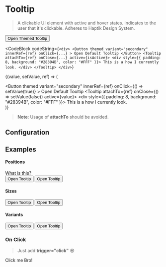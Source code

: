 
# Tooltip

> A clickable UI element with active and hover states. Indicates to the user that it's clickable.
> Adheres to Haptik Design System.

<div
  style={{
    display: "grid",
    gridTemplateColumns: "50% 48%",
    gridColumnGap: "15px",
    marginTop: "3rem"
  }}
>

<CodeBlock>
  <Tooltip themed tooltip="This is how I look now :)">
    <Button themed>Open Themed Tooltip</Button>
  </Tooltip>
</CodeBlock>

<CodeBlock
  codeString={`<div>
      <Button
        themed
        variant="secondary"
        innerRef={ref}
        onClick={...}
      >
        Open Default Tooltip
      </Button>
      <Tooltip attachTo={ref} onClose={...} active={isActive}>
        <div style={{ padding: 8, background: "#28394B", color: "#FFF" }}>
          This is a how I currently look.
        </div>
      </Tooltip>
    </div>`}
>
  {(value, setValue, ref) => (
    <div>
      <Button
        themed
        variant="secondary"
        innerRef={ref}
        onClick={() => setValue(true)}
      >
        Open Default Tooltip
      </Button>
      <Tooltip attachTo={ref} onClose={() => setValue(false)} active={value}>
        <div style={{ padding: 8, background: "#28394B", color: "#FFF" }}>
          This is a how I currently look.
        </div>
      </Tooltip>
    </div>
  )}
</CodeBlock>

</div>

> <strong>Note</strong>: Usage of <strong>attachTo</strong> should be avoided.

## Configuration

<ConfigBlock of={Tooltip} />

## Examples

#### Positions

<div
  style={{
    display: "grid",
    gridTemplateColumns: "50% 48%",
    gridColumnGap: "15px",
  }}
>

<CodeBlock title="Top">
  <Tooltip
    themed
    position="TOP"
    tooltip="<enter generic statement explaining what this does, here>"
  >
    <Icon src="info" />
  </Tooltip>
</CodeBlock>

<CodeBlock title="Right">
  <Tooltip themed position="RIGHT" tooltip="Not sure.">
    <a>What is this</a>?
  </Tooltip>
</CodeBlock>

</div>

<div
  style={{
    display: "grid",
    gridTemplateColumns: "50% 48%",
    gridColumnGap: "15px",
  }}
>
<CodeBlock title="Bottom">
  <Tooltip themed position="BOTTOM" tooltip="This side down.">
    <Button themed variant="secondary">
      Open Tooltip
    </Button>
  </Tooltip>
</CodeBlock>

<CodeBlock title="Left">
    <Tooltip themed position="LEFT" tooltip="That side.">
      <Button themed>Open Tooltip</Button>
    </Tooltip>
</CodeBlock>
</div>

<div style={{ marginBottom: 30, marginTop: 30, border: "1px solid #d5d5d5" }} />

#### Sizes

<div
  style={{
    display: "grid",
    gridTemplateColumns: "50% 48%",
    gridColumnGap: "15px",
  }}
>

<CodeBlock title="Small">
  <Tooltip themed size="small" tooltip="hey">
    <Button themed>Open Tooltip</Button>
  </Tooltip>
</CodeBlock>

<CodeBlock title="Large">
  <Tooltip themed size="large" tooltip="'sup?">
    <Button themed variant="secondary">
      Open Tooltip
    </Button>
  </Tooltip>
</CodeBlock>

</div>

<div style={{ marginBottom: 30, marginTop: 30, border: "1px solid #d5d5d5" }} />

#### Variants

<div
  style={{
    display: "grid",
    gridTemplateColumns: "50% 48%",
    gridColumnGap: "15px",
  }}
>

<CodeBlock title="Success">
  <Tooltip themed variant="success" tooltip="Aweseome!">
    <Button themed variant="secondary">
      Open Tooltip
    </Button>
  </Tooltip>
</CodeBlock>

<CodeBlock title="Danger">
  <Tooltip themed variant="danger" tooltip="huh :(">
    <Button themed>Open Tooltip</Button>
  </Tooltip>
</CodeBlock>

</div>

<div style={{ marginBottom: 30, marginTop: 30, border: "1px solid #d5d5d5" }} />

### On Click

> Just add <strong>trigger="click"</strong> 😎

<CodeBlock title="Click">
  <Tooltip
    themed
    trigger="click"
    tooltip="Thanks for clicking!"
    variant="danger"
    position="RIGHT"
  >
    <span>Click me Bro!</span>
  </Tooltip>
</CodeBlock>
